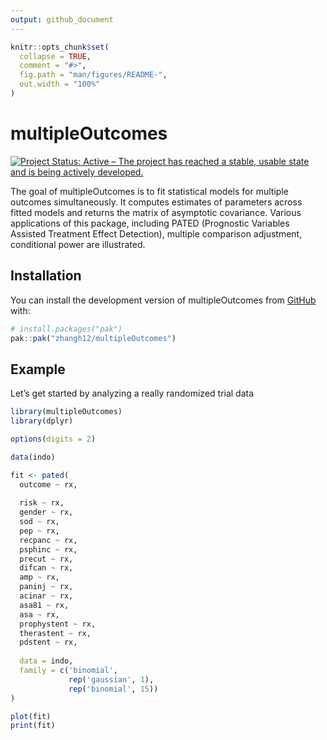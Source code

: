 ```yaml
---
output: github_document
---
```


<!-- README.md is generated from README.Rmd. Please edit that file -->

```r
knitr::opts_chunk$set(
  collapse = TRUE,
  comment = "#>",
  fig.path = "man/figures/README-",
  out.width = "100%"
)
```

# multipleOutcomes

<!-- badges: start -->
[![Project Status: Active – The project has reached a stable, usable state and is being actively developed.](https://www.repostatus.org/badges/latest/active.svg)](https://www.repostatus.org/#active)
<!-- badges: end -->

The goal of multipleOutcomes is to fit statistical models for multiple outcomes simultaneously. It computes estimates of parameters across fitted models and returns the matrix of asymptotic covariance. Various applications of this package, including PATED (Prognostic Variables Assisted Treatment Effect Detection), multiple comparison adjustment, conditional power are illustrated.


## Installation

You can install the development version of multipleOutcomes from [GitHub](https://github.com/) with:

``` r
# install.packages("pak")
pak::pak("zhangh12/multipleOutcomes")
```

## Example

Let's get started by analyzing a really randomized trial data

```r
library(multipleOutcomes)
library(dplyr)

options(digits = 2)

data(indo)

fit <- pated(
  outcome ~ rx, 
  
  risk ~ rx, 
  gender ~ rx, 
  sod ~ rx, 
  pep ~ rx,
  recpanc ~ rx,
  psphinc ~ rx, 
  precut ~ rx, 
  difcan ~ rx,  
  amp ~ rx, 
  paninj ~ rx, 
  acinar ~ rx,
  asa81 ~ rx, 
  asa ~ rx,
  prophystent ~ rx, 
  therastent ~ rx, 
  pdstent ~ rx, 
  
  data = indo,
  family = c('binomial', 
             rep('gaussian', 1), 
             rep('binomial', 15))
)

plot(fit)
print(fit)
```



